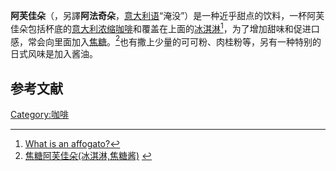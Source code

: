 {{Infobox prepared food
| name             = 阿芙佳朵
| image            = [[File:Affogato.JPG|250px]]
| caption          = 
| alternate_name   = 
| country          = 
| region           = 
| creator          = 
| course           = 
| type             = [[飲料|飲料]]
| served           = 
| main_ingredient  = [[Gelato|Gelato]] or [[冰淇淋|冰淇淋]] ([[香草|香草]]), [[濃縮咖啡|濃縮咖啡]]
| variations       = 
| calories         = 
| other            = 
}}'''阿芙佳朵'''（{{lang|it|Affogato}}，另譯'''阿法奇朵'''，[[意大利语|意大利语]]“淹没”）是一种近乎甜点的饮料，一杯阿芙佳朵包括杯底的[[意大利浓缩咖啡|意大利浓缩咖啡]]和覆盖在上面的[[冰淇淋|冰淇淋]]<ref>[http://breweddaily.com/2009/03/what-is-an-affogato/ What is an affogato?]</ref>，为了增加甜味和促进口感，常会向里面加入[[焦糖|焦糖]]。<ref>[http://www.spos.com.cn/drink/kafei/20090902/jiu24329.shtml 焦糖阿芙佳朵(冰淇淋,焦糖酱)] {{webarchive|url=https://web.archive.org/web/20100522114708/http://www.spos.com.cn/drink/kafei/20090902/jiu24329.shtml |date=2010-05-22 }}</ref>也有撒上少量的可可粉、肉桂粉等，另有一种特别的日式风味是加入酱油。

== 参考文献 ==
<div class="references-small">
<references></references>
</div>
{{coffee}}
[[Category:咖啡|Category:咖啡]]
